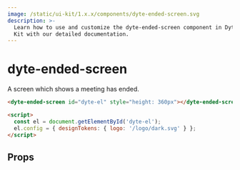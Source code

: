 ```yaml
---
image: /static/ui-kit/1.x.x/components/dyte-ended-screen.svg
description: >-
  Learn how to use and customize the dyte-ended-screen component in Dyte's UI
  Kit with our detailed documentation.
---
```


# dyte-ended-screen

A screen which shows a meeting has ended.

```html
<dyte-ended-screen id="dyte-el" style="height: 360px"></dyte-ended-screen>

<script>
  const el = document.getElementById('dyte-el');
  el.config = { designTokens: { logo: '/logo/dark.svg' } };
</script>
```

## Props

<PropsTable of="dyte-ended-screen" />

<head>
  <title>UI Kit dyte-ended-screen</title>
</head>
